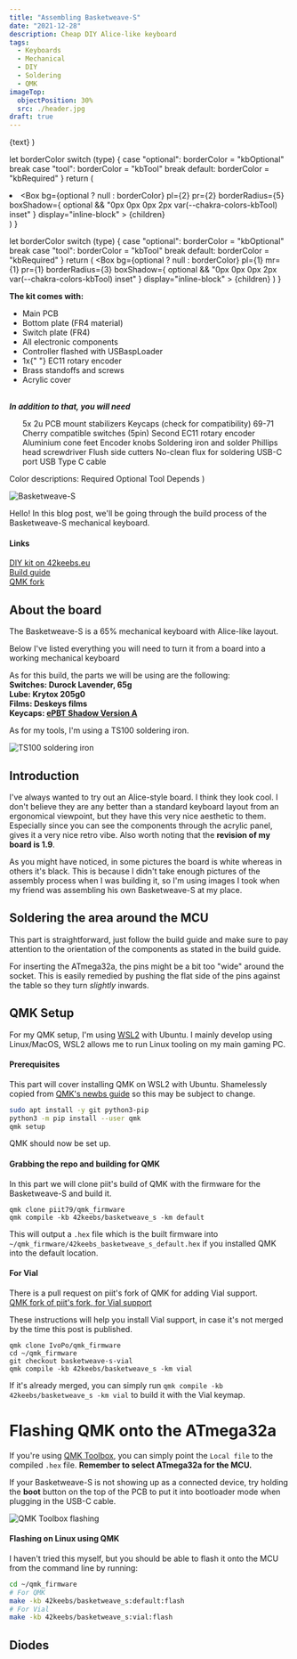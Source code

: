 ```yaml
---
title: "Assembling Basketweave-S"
date: "2021-12-28"
description: Cheap DIY Alice-like keyboard
tags:
  - Keyboards
  - Mechanical
  - DIY
  - Soldering
  - QMK
imageTop:
  objectPosition: 30%
  src: ./header.jpg
draft: true
---
```



  <Toastable text={children} color="blue.300">
    {text}
  </Toastable>
)

  let borderColor
  switch (type) {
    case "optional":
      borderColor = "kbOptional"
      break
    case "tool":
      borderColor = "kbTool"
      break
    default:
      borderColor = "kbRequired"
  }
  return (
    <Box display="block" mb={1}>
      <li>
        <Box
          bg={optional ? null : borderColor}
          pl={2}
          pr={2}
          borderRadius={5}
          boxShadow={
            optional && "0px 0px 0px 2px var(--chakra-colors-kbTool) inset"
          }
          display="inline-block"
        >
          {children}
        </Box>
      </li>
    </Box>
  )
}

  let borderColor
  switch (type) {
    case "optional":
      borderColor = "kbOptional"
      break
    case "tool":
      borderColor = "kbTool"
      break
    default:
      borderColor = "kbRequired"
  }
  return (
    <Box
      bg={optional ? null : borderColor}
      pl={1}
      mr={1}
      pr={1}
      borderRadius={3}
      boxShadow={
        optional && "0px 0px 0px 2px var(--chakra-colors-kbTool) inset"
      }
      display="inline-block"
    >
      {children}
    </Box>
  )
}

  <Box bg="bgSecondary" p={4} mb={5} fontSize="md">
    <b>The kit comes with:</b>
    <ul>
      <li>Main PCB </li>
      <li>Bottom plate (FR4 material)</li>
      <li>Switch plate (FR4)</li>
      <li>All electronic components </li>
      <li>Controller flashed with USBaspLoader</li>
      <li>
        1x{" "}
        <Link href="https://42keebs.eu/shop/parts/ec11-rotary-encoder/">
          EC11 rotary encoder
        </Link>
      </li>
      <li>Brass standoffs and screws</li>
      <li>Acrylic cover</li>
    </ul>
    <br />
    <i>
      <b>In addition to that, you will need</b>
    </i>
    <ul>
      <Requirement>5x 2u PCB mount stabilizers</Requirement>
      <Requirement>Keycaps (check for compatibility)</Requirement>
      <Requirement>69-71 Cherry compatible switches (5pin)</Requirement>
      <Requirement type="optional">
        <Link>
          Second EC11 rotary encoder
        </Link>
      </Requirement>
      <Requirement type="optional">
        <Link href="https://42keebs.eu/shop/parts/aluminium-cone-feet/">
          Aluminium cone feet
        </Link>
      </Requirement>
      <Requirement type="optional">
        <Link href="https://42keebs.eu/shop/parts/anodised-aluminium-encoder-knobs/">
          Encoder knobs
        </Link>
      </Requirement>
      <Requirement type="tool">Soldering iron and solder</Requirement>
      <Requirement type="tool">Phillips head screwdriver</Requirement>
      <Requirement type="tool">Flush side cutters</Requirement>
      <Requirement type="tool" optional>
        No-clean flux for soldering USB-C port
      </Requirement>
      <Requirement type="tool">USB Type C cable</Requirement>
    </ul>
    <Text fontSize="xs">
      Color descriptions: <ColorDescription>Required</ColorDescription>
      <ColorDescription type="optional">Optional</ColorDescription>
      <ColorDescription type="tool">
        Tool
      </ColorDescription>
      <ColorDescription type="tool" optional>
        Depends
      </ColorDescription>
    </Text>
  </Box>
)

![Basketweave-S](./header.jpg)

Hello! In this blog post, we'll be going through the build process of the <T>Basketweave-S</T> mechanical keyboard.

#### Links
[DIY kit on 42keebs.eu](https://42keebs.eu/shop/kits/basketweave-s-ergo-65-kit-black)  
[Build guide](https://github.com/piit79/basketweave-s/blob/master/doc/build.md)  
[QMK fork](https://github.com/piit79/qmk_firmware)

## About the board

The Basketweave-S is a 65% mechanical keyboard with Alice-like layout.

Below I've listed everything you will need to turn it from a board into a working mechanical keyboard

As for this build, the parts we will be using are the following:  
**Switches: Durock Lavender, 65g**  
**Lube: Krytox 205g0**  
**Films: Deskeys films**  
**Keycaps: [ePBT Shadow Version A](https://kbdfans.com/products/ic-epbt-shadow)**  
<PartsList />

As for my tools, I'm using a TS100 soldering iron.

![TS100 soldering iron](./iron.jpg)

## Introduction

I've always wanted to try out an Alice-style board. I think they look cool.
I don't believe they are any better than a standard keyboard layout from an ergonomical viewpoint, but they have this very nice <T>aesthetic</T> to them.
Especially since you can see the components through the acrylic panel, gives it a very nice retro vibe. Also worth noting that the **revision of my board is 1.9**.


As you might have noticed, in some pictures the board is white whereas in others it's black.
This is because I didn't take enough pictures of the assembly process when I was building it, so I'm using images I took when my friend was assembling his own Basketweave-S at my place.




## Soldering the area around the MCU
This part is straightforward, just follow the build guide and make sure to pay attention to the orientation of the components as stated in the build guide.

For inserting the ATmega32a, the pins might be a bit too "wide" around the socket. This is easily remedied by pushing the flat side of the pins against the table so they turn _slightly_ inwards.


## QMK Setup

For my QMK setup, I'm using [WSL2](https://docs.microsoft.com/en-us/windows/wsl/install) with Ubuntu. I mainly develop using Linux/MacOS, WSL2 allows me to run Linux tooling on my main gaming PC.

#### Prerequisites

This part will cover installing QMK on WSL2 with Ubuntu.
Shamelessly copied from [QMK's newbs guide](https://docs.qmk.fm/#/newbs_getting_started) so this may be subject to change.

```bash
sudo apt install -y git python3-pip
python3 -m pip install --user qmk
qmk setup
```

QMK should now be set up.

#### Grabbing the repo and building for QMK

In this part we will clone piit's build of QMK with the firmware for the Basketweave-S and build it.

```
qmk clone piit79/qmk_firmware
qmk compile -kb 42keebs/basketweave_s -km default
```

This will output a `.hex` file which is the built firmware into `~/qmk_firmware/42keebs_basketweave_s_default.hex` if you installed QMK into the default location.

#### For <Toast text="Vial is an open-source cross-platform (Windows, Linux and Mac) GUI and a QMK fork for configuring your keyboard in real time. ">Vial</Toast>

There is a pull request on piit's fork of QMK for adding <Toast text="Vial is an open-source cross-platform (Windows, Linux and Mac) GUI and a QMK fork for configuring your keyboard in real time.">Vial</Toast>
support.  
[QMK fork of piit's fork, for Vial support](https://github.com/IvoPo/qmk_firmware/tree/basketweave-s-vial)

These instructions will help you install Vial support, in case it's not merged by the time this post is published.

```
qmk clone IvoPo/qmk_firmware
cd ~/qmk_firmware
git checkout basketweave-s-vial
qmk compile -kb 42keebs/basketweave_s -km vial
```

If it's already merged, you can simply run `qmk compile -kb 42keebs/basketweave_s -km vial` to build it with the Vial keymap.

# Flashing QMK onto the ATmega32a

<QMKToolBoxHeader />

If you're using [QMK Toolbox](https://github.com/qmk/qmk_toolbox), you can simply point the `Local file` to the compiled `.hex` file. **Remember to select ATmega32a for the MCU.**  

If your Basketweave-S is not showing up as a connected device, try holding the **boot** button on the top of the PCB to put it into bootloader mode when plugging in the USB-C cable.

![QMK Toolbox flashing](./qmktoolbox.jpg)

#### Flashing on Linux using QMK
I haven't tried this myself, but you should be able to flash it onto the MCU from the command line by running:
```bash
cd ~/qmk_firmware
# For QMK
make -kb 42keebs/basketweave_s:default:flash
# For Vial
make -kb 42keebs/basketweave_s:vial:flash
```

## Diodes

